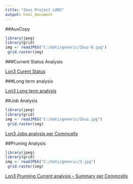 ```yaml
---
title: "Zeus Project LON3"
output: html_document
---
```

##AuxCopy
```r
library(jpeg)
library(grid)
img <- readJPEG("C:/dati/generic/Zeus-0.jpg")
 grid.raster(img)
```

###Current Status Analysis

[Lon3 Curent Status](http://10.2.210.104/lon3AUX.html)

###Long term analysis

[Lon3 Long term analysis](http://10.2.210.104/trendAUX.html)

##Job Analysis 
```r
library(jpeg)
library(grid)
img <- readJPEG("C:/dati/generic/Zeus.jpg")
 grid.raster(img)
```

[Lon3 Jobs analysis per Commcells](http://10.2.210.104/TS_LON3Jobs.html)

##Pruning Analysis
```r
library(jpeg)
library(grid)
img <- readJPEG("C:/dati/generic/3.jpg")
 grid.raster(img)
```

[Lon3 Prunning Current analysis -- Summary per Commcells](http://10.2.210.104/criticalSize.html)


